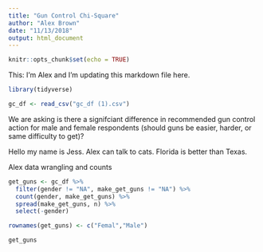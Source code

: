 ```yaml
---
title: "Gun Control Chi-Square"
author: "Alex Brown"
date: "11/13/2018"
output: html_document
---
```


```r
knitr::opts_chunk$set(echo = TRUE)
```

This: I'm Alex and I'm updating this markdown file here.

```r
library(tidyverse)

gc_df <- read_csv("gc_df (1).csv")
```

We are asking is there a signifciant difference in recommended gun control action for male and female respondents (should guns be easier, harder, or same difficulty to get)?

Hello my name is Jess. Alex can talk to cats. Florida is better than Texas.

Alex data wrangling and counts


```r

get_guns <- gc_df %>% 
  filter(gender != "NA", make_get_guns != "NA") %>% 
  count(gender, make_get_guns) %>% 
  spread(make_get_guns, n) %>% 
  select(-gender)

rownames(get_guns) <- c("Femal","Male")

get_guns
```

